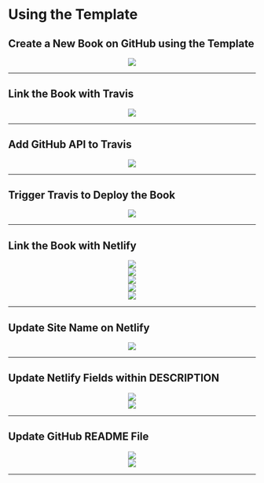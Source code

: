 # Using the Template {#demo}

## Create a New Book on GitHub using the Template

<center>![](images/a9676ba37e5e4ca8b9489239db8cb8d8.png)</center>

***

## Link the Book with Travis

<center>![](images/baef0bd157faee7c5dac5dbe2712c3b6.png)</center>

***

## Add GitHub API to Travis

<center>![](images/0fcd976cfcba59500407c33c05ecd4b0.png)</center>

***

## Trigger Travis to Deploy the Book

<center>![](images/317f5871bf095360684ad70f23eec266.png)</center>

***

## Link the Book with Netlify

<center>![](images/db5b10aba61256bb01d9731ac2cd0830.png)</center>

<center>![](images/75b90a0fdcfbad8c4cea92c8c0ba013a.png)</center>

<center>![](images/3be8c926bcd3b95f738a64ca8193c3e8.png)</center>

<center>![](images/da630a35606ef9313dae374c8e8f1cd7.png)</center>

<center>![](images/5aae39e4fb32a148c6d8a59f2c87b5de.png)</center>

***

## Update Site Name on Netlify

<center>![](images/4969813bdca8f1b44bd7b7cd5266ff36.png)</center>

***

## Update Netlify Fields within DESCRIPTION 

<center>![](images/0d6fe5708049ecd979b23cc75c2ff9dc.png)</center>

<center>![](images/63fd32aaaf30f529e9f1e458e18fbd87.png)</center>

***

## Update GitHub README File

<center>![](images/1d6ec6730103d6654ec4dc8e03c642be.png)</center>

<center>![](images/1db9c26c547348c10d24a7f86ce3d3ca.png)</center>

***